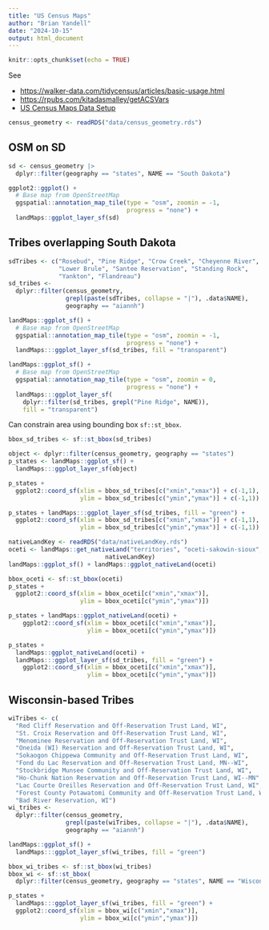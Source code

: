 ```yaml
---
title: "US Census Maps"
author: "Brian Yandell"
date: "2024-10-15"
output: html_document
---
```


```r
knitr::opts_chunk$set(echo = TRUE)
```

See 

- <https://walker-data.com/tidycensus/articles/basic-usage.html>
- <https://rpubs.com/kitadasmalley/getACSVars>
- [US Census Maps Data Setup]([censusSetup.Rmd](https://github.com/byandell-Tribal/landMaps/blob/main/censusSetup.Rmd)
)

```r
census_geometry <- readRDS("data/census_geometry.rds")
```

## OSM on SD

```r
sd <- census_geometry |>
  dplyr::filter(geography == "states", NAME == "South Dakota")
```


```r
ggplot2::ggplot() +
  # Base map from OpenStreetMap
  ggspatial::annotation_map_tile(type = "osm", zoomin = -1,
                                 progress = "none") +
  landMaps::ggplot_layer_sf(sd)
```

## Tribes overlapping South Dakota

```r
sdTribes <- c("Rosebud", "Pine Ridge", "Crow Creek", "Cheyenne River",
              "Lower Brule", "Santee Reservation", "Standing Rock",
              "Yankton", "Flandreau")
sd_tribes <- 
  dplyr::filter(census_geometry,
                grepl(paste(sdTribes, collapse = "|"), .data$NAME),
                geography == "aiannh")
```

```r
landMaps::ggplot_sf() +
  # Base map from OpenStreetMap
  ggspatial::annotation_map_tile(type = "osm", zoomin = -1,
                                 progress = "none") +
  landMaps:::ggplot_layer_sf(sd_tribes, fill = "transparent")
```

```r
landMaps::ggplot_sf() +
  # Base map from OpenStreetMap
  ggspatial::annotation_map_tile(type = "osm", zoomin = 0,
                                 progress = "none") +
  landMaps:::ggplot_layer_sf(
    dplyr::filter(sd_tribes, grepl("Pine Ridge", NAME)),
    fill = "transparent")
```

Can constrain area using bounding box `sf::st_bbox`.

```r
bbox_sd_tribes <- sf::st_bbox(sd_tribes)
```

```r
object <- dplyr::filter(census_geometry, geography == "states")
p_states <- landMaps::ggplot_sf() +
  landMaps:::ggplot_layer_sf(object)
```

```r
p_states +
  ggplot2::coord_sf(xlim = bbox_sd_tribes[c("xmin","xmax")] + c(-1,1),
                    ylim = bbox_sd_tribes[c("ymin","ymax")] + c(-1,1))
```

```r
p_states + landMaps:::ggplot_layer_sf(sd_tribes, fill = "green") +
  ggplot2::coord_sf(xlim = bbox_sd_tribes[c("xmin","xmax")] + c(-1,1),
                    ylim = bbox_sd_tribes[c("ymin","ymax")] + c(-1,1))
```


```r
nativeLandKey <- readRDS("data/nativeLandKey.rds")
oceti <- landMaps::get_nativeLand("territories", "oceti-sakowin-sioux",
                           nativeLandKey)
landMaps::ggplot_sf() + landMaps::ggplot_nativeLand(oceti)
```

```r
bbox_oceti <- sf::st_bbox(oceti)
p_states +
  ggplot2::coord_sf(xlim = bbox_oceti[c("xmin","xmax")],
                    ylim = bbox_oceti[c("ymin","ymax")])
```

```r
p_states + landMaps::ggplot_nativeLand(oceti) +
    ggplot2::coord_sf(xlim = bbox_oceti[c("xmin","xmax")],
                      ylim = bbox_oceti[c("ymin","ymax")])
```

```r
p_states +
  landMaps::ggplot_nativeLand(oceti) +
  landMaps:::ggplot_layer_sf(sd_tribes, fill = "green") +
    ggplot2::coord_sf(xlim = bbox_oceti[c("xmin","xmax")],
                      ylim = bbox_oceti[c("ymin","ymax")])
```

## Wisconsin-based Tribes

```r
wiTribes <- c(
  "Red Cliff Reservation and Off-Reservation Trust Land, WI",
  "St. Croix Reservation and Off-Reservation Trust Land, WI",
  "Menominee Reservation and Off-Reservation Trust Land, WI",
  "Oneida (WI) Reservation and Off-Reservation Trust Land, WI",
  "Sokaogon Chippewa Community and Off-Reservation Trust Land, WI",
  "Fond du Lac Reservation and Off-Reservation Trust Land, MN--WI",
  "Stockbridge Munsee Community and Off-Reservation Trust Land, WI",
  "Ho-Chunk Nation Reservation and Off-Reservation Trust Land, WI--MN",
  "Lac Courte Oreilles Reservation and Off-Reservation Trust Land, WI",
  "Forest County Potawatomi Community and Off-Reservation Trust Land, WI",
  "Bad River Reservation, WI")
wi_tribes <- 
  dplyr::filter(census_geometry,
                grepl(paste(wiTribes, collapse = "|"), .data$NAME),
                geography == "aiannh")
```

```r
landMaps::ggplot_sf() +
  landMaps:::ggplot_layer_sf(wi_tribes, fill = "green")
```

```r
bbox_wi_tribes <- sf::st_bbox(wi_tribes)
bbox_wi <- sf::st_bbox(
  dplyr::filter(census_geometry, geography == "states", NAME == "Wisconsin"))
```

```r
p_states + 
  landMaps:::ggplot_layer_sf(wi_tribes, fill = "green") +
  ggplot2::coord_sf(xlim = bbox_wi[c("xmin","xmax")],
                    ylim = bbox_wi[c("ymin","ymax")])
```

